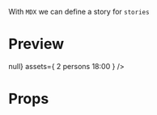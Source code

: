 
<Meta title="Card" />

With `MDX` we can define a story for `stories`

# Preview

<Preview>
  <Story
    name="Card"
    parameters={{
      design: {
        type: "figma",
        url:
          "https://www.figma.com/file/JdbljcIvyMoEVsBZgsg7bbu8/1.-Apps-Styleguide-and-Components?node-id=2690%3A217",
      },
    }}
  >
    <View style={{ marginTop: 24 }}>
      <Card
        image={{
          uri: "https://mediabank.valkenhorst.nl/images/0/image32335.jpg",
        }}
        imageHeader="Diner"
        size="large"
        onPressParam="1"
        onPress={() => null}
        assets={
          <View style={{ flexDirection: "row" }}>
            <Text type="subtextRegular" style={{ marginRight: 24 }}>
              2 persons
            </Text>
            <Text type="subtextRegular" style={{ marginLeft: 8 }}>
              18:00
            </Text>
          </View>
        }
      />
    </View>
  </Story>
</Preview>

# Props

<Props of={Card} />
